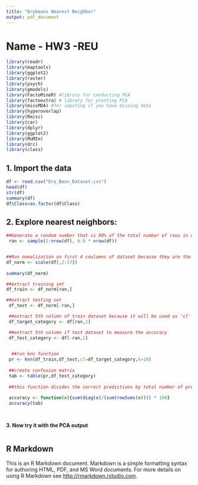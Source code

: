 ```yaml
---
title: "Drybeans Nearest Neighbor"
output: pdf_document
---
```


# Name - HW3 -REU


```r
library(readr)
library(maptools)
library(ggplot2)
library(raster)
library(psych)
library(gmodels)
library(FactoMineR) #library for conducting PCA
library(factoextra) # library for plotting PCA
library(missMDA) #for imputing if you have missing data
library(hyperoverlap)
library(Rmisc)
library(car)
library(dplyr)
library(ggplot2)
library(MuMIn)
library(drc)
library(class)

```

## 1.	Import the data
```r
df <- read.csv("Dry_Bean_Dataset.csv")
head(df)
str(df)
summary(df)
df$Class=as.factor(df$Class)

```

## 2. Explore nearest neighbors:
```r

##Generate a random number that is 90% of the total number of rows in dataset.
 ran <- sample(1:nrow(df), 0.9 * nrow(df))


##Run nomalization on first 4 coulumns of dataset because they are the predictors
df_norm <- scale(df[,2:17])
 
summary(df_norm)

##extract training set
df_train <- df_norm[ran,] 

##extract testing set
 df_test <- df_norm[-ran,] 

 ##extract 5th column of train dataset because it will be used as 'cl' argument in knn function.
 df_target_category <- df[ran,1]

 ##extract 5th column if test dataset to measure the accuracy
 df_test_category <- df[-ran,1]

 
  ##run knn function
 pr <- knn(df_train,df_test,cl=df_target_category,k=10)
 
 ##create confusion matrix
 tab <- table(pr,df_test_category)
 
 ##this function divides the correct predictions by total number of predictions that tell us how accurate the model is.
 
 accuracy <- function(x){sum(diag(x)/(sum(rowSums(x)))) * 100}
 accuracy(tab)

 


```
**3.	Now try it with the PCA output**	
```r


```


## R Markdown

This is an R Markdown document. Markdown is a simple formatting syntax for authoring HTML, PDF, and MS Word documents. For more details on using R Markdown see <http://rmarkdown.rstudio.com>.

